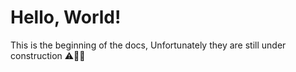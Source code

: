 # Hello, World!

This is the beginning of the docs, Unfortunately they are still under construction ⚠️🚧👷
